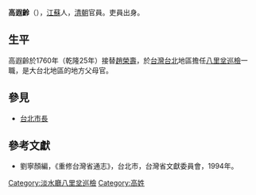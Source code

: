 '''高遐齡'''（{{bd|？||？||}}），[[江蘇|江蘇]]人，[[清朝|清朝]]官員。吏員出身。

== 生平 ==
高遐齡於1760年（乾隆25年）接替[[趙榮壽|趙榮壽]]，於[[台灣|台灣]][[台北|台北]]地區擔任[[八里坌|八里坌]][[巡檢|巡檢]]一職，是大台北地區的地方父母官。

==參見==
*[[台北市長|台北市長]]

==參考文獻==
*劉寧顏編，《重修台灣省通志》，台北市，台灣省文獻委員會，1994年。

{{start box}}
{{s-off}}
{{s-before|[[趙榮壽|趙榮壽]]}}
{{s-title|[[八里坌|八里坌]][[巡檢|巡檢]]|1760年上任}}
{{s-after|[[金璧熒|金璧熒]]}}
{{end box}}

{{DEFAULTSORT:Gao高遐齡}}
[[Category:淡水廳八里坌巡檢|Category:淡水廳八里坌巡檢]]
[[Category:高姓|Category:高姓]]